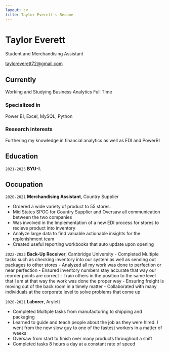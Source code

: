 ```yaml
---
layout: cv
title: Taylor Everett's Resume
---
```

# Taylor Everett
Student and Merchandising Assistant 

<div id="webaddress">
<a href="tayloreverett72@gmail.com">tayloreverett72@gmail.com</a>



## Currently

Working and Studying Business Analytics Full Time

### Specialized in

Power BI, Excel, MySQL, Python


### Research interests

Furthering my knowledge in financial analytics as well as EDI and PowerBI 



## Education

`2021-2025`
__BYU-I.__



## Occupation

`2020-2021`
__Merchandising Assistant__, Country Supplier

-	Ordered a wide variety of product to 55 stores. 
-	Mid States SPOC for Country Supplier and Oversaw all communication between the two companies  
-	Was involved in  the Implementation of a new EDI process for stores to recieve product into inventory
-	Analyze large data to find valuable actionable insights for the replenishment team
-   Created useful reporting workbooks that auto update upon opening  


`2022-2023`
__Back-Up Receiver__, Cambridge University
-	Completed Multiple tasks such as checking inventory into our system as well as sending out packages to other stores 
-	Analyzed all my work was done to perfection or near perfection 
-	Ensured inventory numbers stay accurate that way our reorder points are correct 
-	Train others in the position to the same level that I am at that way the work was done the proper way 
-	Ensuring freight is moving out of the back room in a timely matter 
-	Collaborated with many individuals at the corporate level to solve problems that come up 


`2020-2021`
__Laborer__, Arylett

-	Completed Multiple tasks from manufacturing to shipping and packaging  
-	Learned to guide and teach people about the job as they were hired. I went from the new slow guy to one of the fastest workers in a matter of weeks   
-	Oversaw from start to finish over many products throughout a shift 
-	Completed tasks 8 hours a day at a constant rate of speed  
<!-- ### Footer

Last updated: December 2024 -->